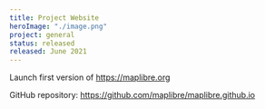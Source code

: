 ```yaml
---
title: Project Website
heroImage: "./image.png"
project: general
status: released
released: June 2021
---
```


Launch first version of https://maplibre.org

GitHub repository: https://github.com/maplibre/maplibre.github.io

